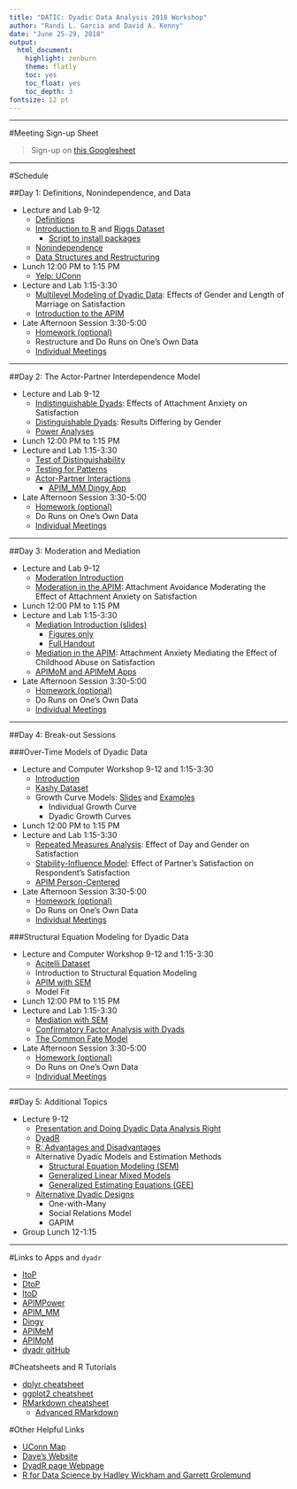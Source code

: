 ```yaml
---
title: "DATIC: Dyadic Data Analysis 2018 Workshop"
author: "Randi L. Garcia and David A. Kenny"
date: "June 25-29, 2018"
output:
  html_document:
    highlight: zenburn
    theme: flatly
    toc: yes
    toc_float: yes
    toc_depth: 3
fontsize: 12 pt
---
```

    
***
#Meeting Sign-up Sheet

  > Sign-up on [this Googlesheet](https://docs.google.com/spreadsheets/d/1uVj9usSealO8WTBTkXm99x7fCNPym5o5iWvIHf6J7Y8/edit?usp=sharing)  

***

#Schedule

##Day 1:  Definitions, Nonindependence, and Data  

  + Lecture and Lab 9-12
    - [Definitions](Definitions.pdf)
    - [Introduction to R](Intro_to_R_and_the_Data.html) and [Riggs Dataset](Riggs Codebook.pdf)
        -   [Script to install packages](install-packages.pdf)
    - [Nonindependence](Nonindependence.pdf)
    - [Data Structures and Restructuring](Data_Structures.pdf)
  + Lunch 12:00 PM to 1:15 PM  
    - [Yelp: UConn](https://www.yelp.com/search?cflt=restaurants&find_near=university-of-connecticut-storrs-2)
  + Lecture and Lab 1:15-3:30
    - [Multilevel Modeling of Dyadic Data](MLM.html): Effects of Gender and Length of Marriage on Satisfaction
    - [Introduction to the APIM](APIM.pdf)
  + Late Afternoon Session 3:30-5:00
    - [Homework (optional)](Day 1_QUESTIONS.pdf)
    - Restructure and Do Runs on One's Own Data
    - [Individual Meetings](https://docs.google.com/spreadsheets/d/1uVj9usSealO8WTBTkXm99x7fCNPym5o5iWvIHf6J7Y8/edit?usp=sharing)

***

##Day 2: The Actor-Partner Interdependence Model

  + Lecture and Lab 9-12
    - [Indistinguishable Dyads](Indistinguishable.html): Effects of Attachment Anxiety on Satisfaction
    - [Distinguishable Dyads](Distinguishable.html): Results Differing by Gender
    - [Power Analyses](Power.pdf)
  + Lunch 12:00 PM to 1:15 PM  
  + Lecture and Lab 1:15-3:30
    - [Test of Distinguishability](Test_for_Distinguishability.html)
    - [Testing for Patterns](Patterns.html)
    - [Actor-Partner Interactions](Actor-Partner_Interactions.html)
	  - [APIM_MM Dingy App](Dingy_Output.pdf)
  + Late Afternoon Session 3:30-5:00
    - [Homework (optional)](Day 2_QUESTIONS.pdf)
    - Do Runs on One's Own Data
    - [Individual Meetings](https://docs.google.com/spreadsheets/d/1uVj9usSealO8WTBTkXm99x7fCNPym5o5iWvIHf6J7Y8/edit?usp=sharing)

***

##Day 3: Moderation and Mediation

  + Lecture and Lab 9-12
    - [Moderation Introduction](Moderation of the APIM.pdf)
    - [Moderation in the APIM](Moderation_in_the_APIM.html): Attachment Avoidance Moderating the Effect of Attachment Anxiety on Satisfaction
  + Lunch 12:00 PM to 1:15 PM  
  + Lecture and Lab 1:15-3:30
    - [Mediation Introduction (slides)](Mediation of the APIM.pdf)  
        -  [Figures only](Mediation_BONUS_figures.html)  
        -  [Full Handout](Mediation_handout.pdf)
    - [Mediation in the APIM](Mediation_in_the_APIM.html): Attachment Anxiety Mediating the Effect of Childhood Abuse on Satisfaction  
    - [APIMoM and APIMeM Apps](APIMeMoM.pdf)	
  + Late Afternoon Session 3:30-5:00
    - [Homework (optional)](Day 3_QUESTIONS.pdf)
    - Do Runs on One's Own Data
    - [Individual Meetings](https://docs.google.com/spreadsheets/d/1uVj9usSealO8WTBTkXm99x7fCNPym5o5iWvIHf6J7Y8/edit?usp=sharing)

***

##Day 4: Break-out Sessions

###Over-Time Models of Dyadic Data

  + Lecture and Computer Workshop 9-12 and 1:15-3:30
    - [Introduction](Over Time_Intro.pdf)
    - [Kashy Dataset](Kashy Codebook.pdf)
    - Growth Curve Models: [Slides](Growth Curve.pdf) and [Examples](Growth_Curve_Modeling.html)  
        -   Individual Growth Curve  
        -   Dyadic Growth Curves  
  + Lunch 12:00 PM to 1:15 PM  
  + Lecture and Lab 1:15-3:30
    - [Repeated Measures Analysis](Repeated_Measures.html): Effect of Day and Gender on Satisfaction	
    - [Stability-Influence Model](Stability-Influence_Model.html): Effect of Partner's Satisfaction on Respondent's Satisfaction 
    - [APIM Person-Centered](APIM_OverTime.html)
  + Late Afternoon Session 3:30-5:00
    - [Homework (optional)](Day 4_QUESTIONS.pdf)
    - Do Runs on One's Own Data
    - [Individual Meetings](https://docs.google.com/spreadsheets/d/1uVj9usSealO8WTBTkXm99x7fCNPym5o5iWvIHf6J7Y8/edit?usp=sharing) 

###Structural Equation Modeling for Dyadic Data

  + Lecture and Computer Workshop 9-12 and 1:15-3:30
    - [Acitelli Dataset](Acitelli Codebook.pdf)
    - Introduction to Structural Equation Modeling
    - [APIM with SEM](APIM_SEM.html)
    - Model Fit
  + Lunch 12:00 PM to 1:15 PM  
  + Lecture and Lab 1:15-3:30
    - [Mediation with SEM](Mediation_SEM.html)
    - [Confirmatory Factor Analysis with Dyads](ConfirmatoryFactorAnalysis.html)
    - [The Common Fate Model](CommonFateModel.html)
  + Late Afternoon Session 3:30-5:00
    - [Homework (optional)](home4_sem.pdf)
    - Do Runs on One's Own Data
    - [Individual Meetings](https://docs.google.com/spreadsheets/d/1uVj9usSealO8WTBTkXm99x7fCNPym5o5iWvIHf6J7Y8/edit?usp=sharing) 
    
***

##Day 5: Additional Topics

  + Lecture 9-12
    - [Presentation and Doing Dyadic Data Analysis Right](Presentation.pdf)
    - [DyadR](https://github.com/RandiLGarcia/dyadr)
    - [R: Advantages and Disadvantages](Advantages and Disadvantages of R.pdf)
    - Alternative Dyadic Models and Estimation Methods  
        - [Structural Equation Modeling (SEM)](CommonFateModel.html)  
        - [Generalized Linear Mixed Models](Generalized_Linear_Mixed_Models___GEE.html)  
        - [Generalized Estimating Equations (GEE)](Generalized_Linear_Mixed_Models___GEE.html)  
    - [Alternative Dyadic Designs](designs.pdf)  
        - One-with-Many  
        - Social Relations Model  
        - GAPIM  
  + Group Lunch 12-1:15

***

#Links to Apps and `dyadr`

  + [ItoP](https://davidakenny.shinyapps.io/ItoP/)
  + [DtoP](https://davidakenny.shinyapps.io/DtoP/)
  + [ItoD](https://davidakenny.shinyapps.io/ItoD/)
  + [APIMPower](https://robert-a-ackerman.shinyapps.io/APIMPowerRdis/)
  + [APIM_MM](https://davidakenny.shinyapps.io/APIM_MM/)
  + [Dingy](https://davidakenny.shinyapps.io/Dingy/)
  + [APIMeM](https://davidakenny.shinyapps.io/APIMeM/)
  + [APIMoM](https://davidakenny.shinyapps.io/APIMoM/)
  + [dyadr gitHub](https://github.com/RandiLGarcia/dyadr)

#Cheatsheets and R Tutorials

  + [dplyr cheatsheet](https://www.rstudio.com/wp-content/uploads/2015/02/data-wrangling-cheatsheet.pdf)
  + [ggplot2 cheatsheet](https://www.rstudio.com/wp-content/uploads/2016/11/ggplot2-cheatsheet-2.1.pdf)
  + [RMarkdown cheatsheet](https://www.rstudio.com/wp-content/uploads/2016/03/rmarkdown-cheatsheet-2.0.pdf)  
    - [Advanced RMarkdown](http://rmarkdown.rstudio.com/authoring_pandoc_markdown.html)
    
#Other Helpful Links

  + [UConn Map](http://maps.uconn.edu/index.php)
  + [Dave's Website](http://davidakenny.net/index.htm)
  + [DyadR page Webpage](http://davidakenny.net/DyadR/DyadRweb.htm)
  + [R for Data Science by Hadley Wickham and Garrett Grolemund](http://r4ds.had.co.nz/index.html)
